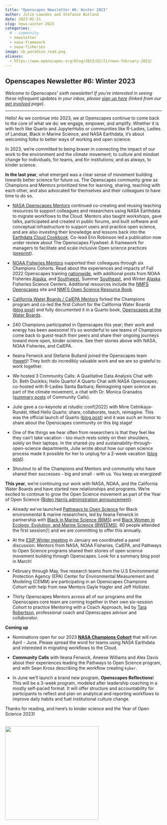 ```yaml
---
title: "Openscapes Newsletter #6: Winter 2023"
author: Julie Lowndes and Stefanie Butland
date: 2023-02-21
slug: news-winter-2023
categories:
  # - community
  - newsletter
  - nasa-framework
  - noaa-fisheries
image: sb_paradise_road.png
aliases: 
  - https://www.openscapes.org/blog/2023/02/21/news-february-2023/
---
```


## **Openscapes Newsletter #6: Winter 2023**

*Welcome to Openscapes' sixth newsletter! If you're interested in seeing these infrequent updates in your inbox, please [sign up here](https://docs.google.com/forms/d/e/1FAIpQLSdgVXRp3V-w94GPWkR31RUfyBl37EphdQSlCOcnyeNlf8OLWw/viewform) (linked from our [get involved](https://openscapes.org/contact) page).*

------------------------------------------------------------------------

Hello! As we continue into 2023, we at Openscapes continue to come back to the core of what we do: we engage, empower, and amplify. Whether it is with tech like Quarto and JupyterHubs or communities like R-Ladies, Ladies of Landsat, Black in Marine Science, and NASA Earthdata, it's about welcoming folks to better ways of working and open science.

In 2023, we're committed to being braver in connecting the impact of our work to the environment and the climate movement; to culture and mindset change for individuals, for teams, and for institutions; and as always, to kinder science.

**In the last year**, what emerged was a clear sense of movement building towards better science for future us. The Openscapes community grew as Champions and Mentors prioritized time for learning, sharing, teaching with each other, and also advocated for themselves and their colleagues to have time to do so.

-   [NASA Openscapes Mentors](https://nasa-openscapes.github.io/mentors.html) continued co-creating and reusing teaching resources to support colleagues and researchers using NASA Earthdata to migrate workflows to the Cloud. Mentors also taught workshops, gave talks, participated and created in public forums, and built software and conceptual infrastructure to support users and practice open science, and are also investing their knowledge and lessons back into the [Earthdata Cloud Cookbook](https://nasa-openscapes.github.io/earthdata-cloud-cookbook/). Co-lead Erin Robinson led a publication now under review about The Openscapes Flywheel: A framework for managers to facilitate and scale inclusive Open science practices ([preprint](https://eartharxiv.org/repository/view/4560/)).  

-   [NOAA Fisheries Mentors](https://nmfs-openscapes.github.io/mentors.html) supported their colleagues through six Champions Cohorts. Read about the experiences and impacts of Fall 2022 Openscapes training [nationwide](https://openscapes.org/blog/2023/01/24/2022-noaa-nmfs-fall/), with additional posts from NOAA Fisheries [Alaska](https://openscapes.org/blog/2023/02/16/2022-noaa-afsc-fall/), and [Southwest](https://openscapes.org/blog/2022/12/09/case-study-swfsc-sael/), Summer [Southeast](https://openscapes.org/blog/2022/09/30/2022-sefsc-summer/), and Winter [Alaska](https://openscapes.org/blog/2022/04/07/afsc-supportive-forum/) Fisheries Science Centers. Additional resources include the [NMFS Openscapes](https://nmfs-openscapes.github.io/) site and [NMFS Open Science Resource Book](https://nmfs-opensci.github.io/ResourceBook/).

-   [California Water Boards / CalEPA Mentors](https://cawaterboarddatacenter.github.io/swrcb-openscapes/contact.html) forked the Champions program and co-led the first Cohort for the California Water Boards ([blog post](https://www.openscapes.org/blog/2022/12/02/swrcb-2022/)) and fully documented it in a Quarto book, [Openscapes at the Water Boards](https://cawaterboarddatacenter.github.io/swrcb-openscapes/).

-   240 Champions participated in Openscapes this year; their work and energy has been awesome! It's so wonderful to see teams of Champions come back to guest-teach their peers and share their ongoing journeys toward more open, kinder science. See their stories above with NASA, NOAA Fisheries, and CalEPA.

-   Ileana Fenwick and Stefanie Butland joined the Openscapes team ([tweet](https://twitter.com/openscapes/status/1534951248369025031))! They both do incredibly valuable work and we are so grateful to work together.

-   We hosted 3 Community Calls: A Qualitative Data Analysis Chat with Dr. Beth Duckles; Hello Quarto! A Quarto Chat with NASA Openscapes, co-hosted with R-Ladies Santa Barbara; Reimagining open science as part of the climate movement, a chat with Dr. Monica Granados ([summary posts](https://www.openscapes.org/tags/community-call/) of Community Calls).

-   Julie gave a co-keynote at rstudio::conf(2022) with Mine Cetinkaya-Rundel, titled Hello Quarto: share, collaborate, teach, reimagine. This was the official launch of Quarto ([blog post](https://www.openscapes.org/blog/2022/08/10/quarto-keynote/)) and it was such an honor to share about the Openscapes community on this big stage!

-   One of the things we hear often from researchers is that they feel like they can't take vacation - too much rests solely on their shoulders, solely on their laptops. In the shared-joy and sustainability-through-open-science departments, Julie wrote about how our open science process made it possible for her to unplug for a 2-week vacation ([blog post](https://www.openscapes.org/blog/2022/11/03/vacationing-with-open-science/)).

-   Shoutout to all the Champions and Mentors and community who have shared their successes - big and small - with us. You keep us energized!

**This year**, we're continuing our work with NASA, NOAA, and the California Water Boards and have started new relationships and programs. We're excited to continue to grow the Open Science movement as part of the Year of Open Science ([Biden Harris administration announcement](https://www.whitehouse.gov/ostp/news-updates/2023/01/11/fact-sheet-biden-harris-administration-announces-new-actions-to-advance-open-and-equitable-research/)).

-   Already we've launched [Pathways to Open Science](https://openscapes.github.io/pathways-to-open-science/) for Black environmental & marine researchers, led by Ileana Fenwick in partnership with [Black in Marine Science (BIMS)](https://www.blackinmarinescience.org/) and [Black Women in Ecology, Evolution, and Marine Science (BWEEMS)](https://www.bweems.org/). 80 people attended the first session(!) and we are committing to offer this annually.

-   At the [ESIP Winter meeting](https://2023januaryesipmeeting.sched.com/event/1EwXx) in January we coordinated a panel discussion. Mentors from NASA, NOAA Fisheries, CalEPA, and Pathways to Open Science programs shared their stories of open science movement building through Openscapes. Look for a summary blog post in March!

-   February through May, five research teams from the U.S Environmental Protection Agency (EPA) Center for Environmental Measurement and Modeling (CEMM) are participating in an Openscapes Champions Cohort with help from new Mentors Gayle Hagler and Jeff Hollister.

-   Thirty Openscapes Mentors across all of our programs and the Openscapes core team are coming together in their own six-session Cohort to practice Mentoring with a Coach Approach, led by [Tara Robertson](https://tararobertson.ca/), professional coach and Openscapes advisor and collaborator.

**Coming up**

-   Nominations open for our 2023 [**NASA Champions Cohort**](https://nasa-openscapes.github.io/champions) that will run April - June. Please spread the word for teams using NASA Earthdata and interested in migrating workflows to the Cloud.

- **Community Calls** with Ileana Fenwick, Aneese Williams and Alex Davis about their experiences leading the Pathways to Open Science program, and with Sean Kross describing the workflow creating `kyber`.

-   In June we'll launch a brand new program, **Openscapes Reflections**! This will be a 3-week program, modeled after leadership coaching in a mostly self-paced format. It will offer structure and accountability for participants to reflect and plan on analytical and reporting workflows to improve daily habits and fuel institutional culture change.

Thanks for reading, and here's to kinder science and the Year of Open Science 2023!

<br> <img src="/img/blog/sb_paradise_road.png" width="300px"> <br>
